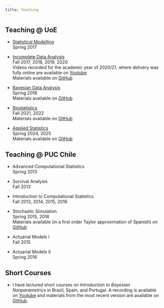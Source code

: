 ```yaml
---
title: Teaching
---
```


## Teaching @ UoE
- [Statistical Modelling](http://www.drps.ed.ac.uk/16-17/dpt/cxmath11039.htm)<br>Spring 2017
  
- [Incomplete Data Analysis](http://www.drps.ed.ac.uk/20-21/dpt/cxmath11185.htm)<br>Fall 2017, 2018, 2019, 2020<br>
  Videos recorded for the academic year of 2020/21, where delivery was fully online are available on [Youtube](https://www.youtube.com/@vandainacio8577/videos)<br> 
  Materials available on [GitHub](https://github.com/vandainacio/incomplete_data_lectures)
  
- [Bayesian Data Analysis](http://www.drps.ed.ac.uk/17-18/dpt/cxmath11175.htm)<br>Spring 2018<br>
  Materials available on [GitHub](https://github.com/vandainacio/Bayesian-Data-analysis)
  
- [Biostatistics](http://www.drps.ed.ac.uk/22-23/dpt/cxmath11230.htm)<br>Fall 2021, 2022<br>
  Materials available on [GitHub](https://github.com/vandainacio/Biostatistics)
  
- [Applied Statistics](http://www.drps.ed.ac.uk/23-24/dpt/cxmath10096.htm)<br>Spring 2024, 2025<br> 
  Materials available on [GitHub](https://github.com/vandainacio/Applied-Statistics)
  
## Teaching @ PUC Chile
-  Advanced Computational Statistics<br> Spring 2013

- Survival Analysis<br> Fall 2013

- Introduction to Computational Statistics<br> Fall 2013, 2014, 2015, 2016

- Stochastic Simulation<br> Spring 2015, 2016<br>
  Materials available (in a first order Taylor approximation of Spanish) on [GitHub](https://github.com/vandainacio/stochastic_simulation)
  
- Actuarial Models I<br> Fall 2015

- Actuarial Models II<br> Spring 2016

## Short Courses
- I have lectured short courses on *Introduction to Bayesian Nonparametrics* in Brazil, Spain, and Portugal. A recording is available on [Youtube](https://www.youtube.com/watch?v=lERjl6HJRxw&t=5512s) and materials from the most recent version are available on [GitHub](https://github.com/vandainacio/BNP_FCT).
